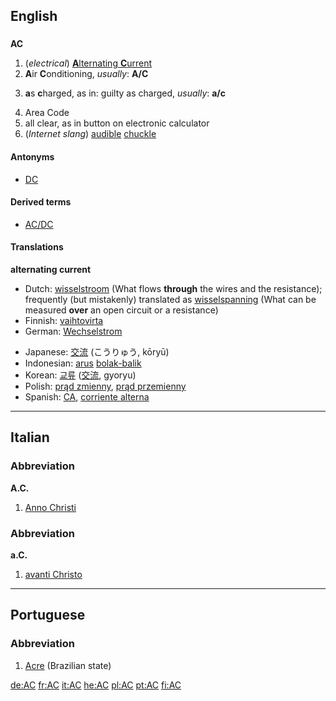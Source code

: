 {{see|ac|Ac}}

==English==

==={{initialism}}===
'''AC'''
#(''electrical'') [[alternating current|'''A'''lternating '''C'''urrent]]
# '''A'''ir '''C'''onditioning, ''usually'':  '''A/C'''
# {{law}} '''a'''s '''c'''harged, as in:  guilty as charged, ''usually'':  '''a/c'''
#Area Code
#all clear, as in button on electronic calculator
#(''Internet slang'') [[audible]] [[chuckle]]

====Antonyms====
*[[DC]]

====Derived terms====
*[[AC/DC]]

====Translations====
'''alternating current'''
{{top}}
*Dutch: [[wisselstroom]] (What flows '''through''' the wires and the resistance); frequently (but mistakenly) translated as [[wisselspanning]] (What can be measured '''over''' an open circuit or a resistance)
*Finnish: [[vaihtovirta]]
*German: [[Wechselstrom]] {{m}}
{{mid}}
*Japanese: [[交流]] (こうりゅう, kōryū)
*Indonesian: [[arus]] [[bolak-balik]]
*Korean: [[교류]] ([[交流]], gyoryu)
*Polish: [[prąd zmienny]], [[prąd przemienny]]
*Spanish: [[CA#Spanish|CA]], [[corriente alterna]]
{{bottom}}

----

==Italian==
===Abbreviation===
'''A.C.'''

# [[Anno Christi]]

===Abbreviation===
'''a.C.'''

# [[avanti Christo]]

----

==Portuguese==

===Abbreviation===
#[[Acre]] (Brazilian state)

[[de:AC]]
[[fr:AC]]
[[it:AC]]
[[he:AC]]
[[pl:AC]]
[[pt:AC]]
[[fi:AC]]